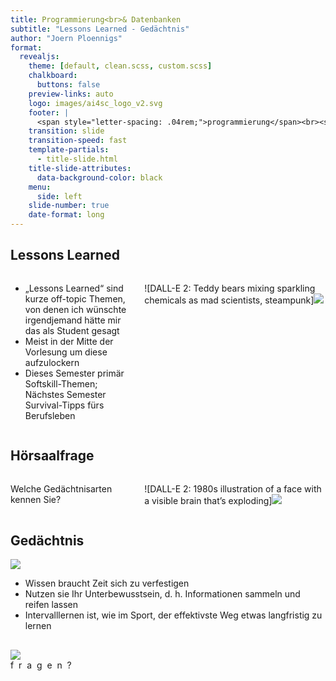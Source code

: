 ```yaml
---
title: Programmierung<br>& Datenbanken
subtitle: "Lessons Learned - Gedächtnis"
author: "Joern Ploennigs"
format:
  revealjs:
    theme: [default, clean.scss, custom.scss]
    chalkboard: 
      buttons: false
    preview-links: auto
    logo: images/ai4sc_logo_v2.svg
    footer: |
      <span style="letter-spacing: .04rem;">programmierung</span><br><span style="letter-spacing: .0rem;">und datenbanken</span>
    transition: slide
    transition-speed: fast
    template-partials:
      - title-slide.html
    title-slide-attributes:
      data-background-color: black
    menu:
      side: left
    slide-number: true
    date-format: long
---
```




## Lessons Learned

:::: {.columns}
::: {.column width="40%"}
- „Lessons Learned“ sind kurze off-topic Themen, von denen ich wünschte irgendjemand hätte mir das als Student gesagt
- Meist in der Mitte der Vorlesung um diese aufzulockern
- Dieses Semester primär Softskill-Themen; Nächstes Semester Survival-Tipps fürs Berufsleben
:::
::: {.column width="60%"}
<div class="midjourneyXX_frame">
![DALL-E 2: Teddy bears mixing sparkling chemicals as mad scientists, steampunk]![](images/01x_Gedaechnisarten/mj_teddy.png){class="midjourneyXX"}
</div>
:::
::::



## Hörsaalfrage {background="#FFD966"}
 
:::: {.columns}
::: {.column width="40%" class="vcenter"}
Welche Gedächtnisarten kennen Sie?
:::
::: {.column width="60%"}
<div class="midjourneyXX_frame">
![DALL-E 2: 1980s illustration of a face with a visible brain that’s exploding]![](images/01x_Gedaechnisarten/image_1.jpg){class="midjourneyXX"}
</div>
:::
::::







## Gedächtnis

![](images/01x_Gedaechnisarten/gedaechnis.svg)

- Wissen braucht Zeit sich zu verfestigen
- Nutzen sie Ihr Unterbewusstsein, d. h. Informationen sammeln und reifen lassen
- Intervalllernen ist, wie im Sport, der effektivste Weg etwas langfristig zu lernen





## {background="#000"}

<img id="question_logo" src="images/question_logo.png"></img>
<div class="questions">f&nbsp;&nbsp;r&nbsp;&nbsp;a&nbsp;&nbsp;g&nbsp;&nbsp;e&nbsp;&nbsp;n&nbsp;&nbsp;?</div>
<div id="tsparticles_question"></div>
<script src="https://cdn.jsdelivr.net/npm/@tsparticles/all@3.3.0/tsparticles.all.bundle.min.js"></script>
<script src="particle_ml.js" defer></script>
<script src="particle_hex.js"defer></script>
